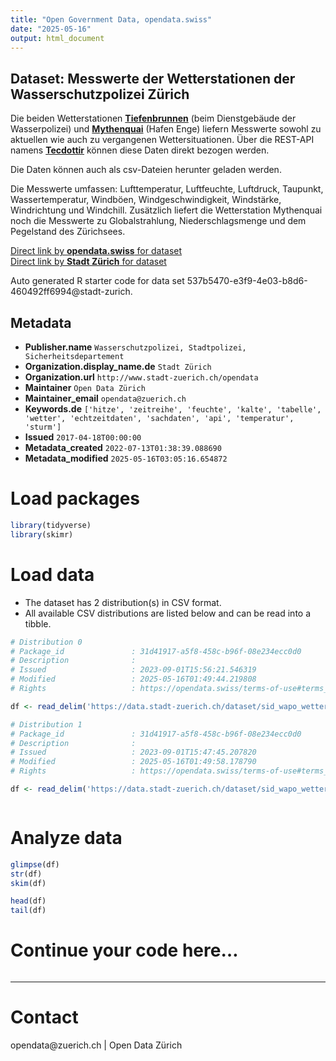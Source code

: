 ```yaml
---
title: "Open Government Data, opendata.swiss"
date: "2025-05-16"
output: html_document
---
```


## Dataset: Messwerte der Wetterstationen der Wasserschutzpolizei Zürich

Die beiden Wetterstationen [**Tiefenbrunnen**](https://www.tecson-data.ch/zurich/tiefenbrunnen/index.php) (beim Dienstgebäude der Wasserpolizei) und [**Mythenquai**](https://www.tecson-data.ch/zurich/mythenquai/index.php) (Hafen Enge) liefern Messwerte sowohl zu aktuellen wie auch zu vergangenen Wettersituationen. Über die REST-API namens [**Tecdottir**](https://data.stadt-zuerich.ch/showcase/wetterstation-api) können diese Daten direkt bezogen werden.

Die Daten können auch als csv-Dateien herunter geladen werden.

Die Messwerte umfassen: Lufttemperatur, Luftfeuchte, Luftdruck, Taupunkt, Wassertemperatur, Windböen, Windgeschwindigkeit, Windstärke, Windrichtung und Windchill. Zusätzlich liefert die Wetterstation Mythenquai noch die Messwerte zu Globalstrahlung, Niederschlagsmenge und dem Pegelstand des Zürichsees.


[Direct link by **opendata.swiss** for dataset](https://opendata.swiss/de/dataset/messwerte-der-wetterstationen-der-wasserschutzpolizei-zurich2)<br>
[Direct link by **Stadt Zürich** for dataset](https://data.stadt-zuerich.ch/dataset/sid_wapo_wetterstationen)

Auto generated R starter code for data set 537b5470-e3f9-4e03-b8d6-460492ff6994@stadt-zurich.

## Metadata

- **Publisher.name** `Wasserschutzpolizei, Stadtpolizei, Sicherheitsdepartement`
- **Organization.display_name.de** `Stadt Zürich`
- **Organization.url** `http://www.stadt-zuerich.ch/opendata`
- **Maintainer** `Open Data Zürich`
- **Maintainer_email** `opendata@zuerich.ch`
- **Keywords.de** `['hitze', 'zeitreihe', 'feuchte', 'kalte', 'tabelle', 'wetter', 'echtzeitdaten', 'sachdaten', 'api', 'temperatur', 'sturm']`
- **Issued** `2017-04-18T00:00:00`
- **Metadata_created** `2022-07-13T01:38:39.088690`
- **Metadata_modified** `2025-05-16T03:05:16.654872`


# Load packages

```r

library(tidyverse)
library(skimr)

```

# Load data

-   The dataset has 2 distribution(s) in CSV format.
-   All available CSV distributions are listed below and can be read into a tibble.

```r

# Distribution 0
# Package_id               : 31d41917-a5f8-458c-b96f-08e234ecc0d0
# Description              : 
# Issued                   : 2023-09-01T15:56:21.546319
# Modified                 : 2025-05-16T01:49:44.219808
# Rights                   : https://opendata.swiss/terms-of-use#terms_open

df <- read_delim('https://data.stadt-zuerich.ch/dataset/sid_wapo_wetterstationen/download/messwerte_mythenquai_seit2007-heute.csv')

# Distribution 1
# Package_id               : 31d41917-a5f8-458c-b96f-08e234ecc0d0
# Description              : 
# Issued                   : 2023-09-01T15:47:45.207820
# Modified                 : 2025-05-16T01:49:58.178790
# Rights                   : https://opendata.swiss/terms-of-use#terms_open

df <- read_delim('https://data.stadt-zuerich.ch/dataset/sid_wapo_wetterstationen/download/messwerte_tiefenbrunnen_seit2007-heute.csv')



```

# Analyze data

```r

glimpse(df)
str(df)
skim(df)

head(df)
tail(df)

```

# Continue your code here...

```r

```

------------------------------------------------------------------------

# Contact

opendata@zuerich.ch | Open Data Zürich
